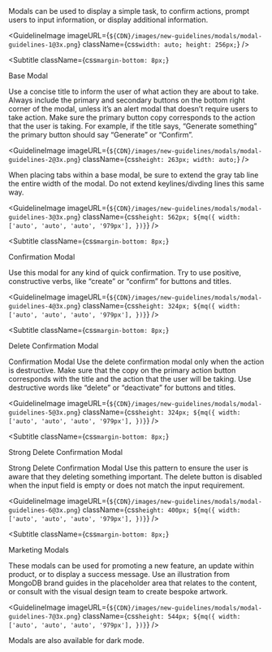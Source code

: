 
<Body
  className={css`
    margin-top: 24px;
  `}
>
  Modals can be used to display a simple task, to confirm actions, prompt users
  to input information, or display additional information.
</Body>

<GuidelineImage
  imageURL={`${CDN}/images/new-guidelines/modals/modal-guidelines-1@3x.png`}
  className={css`
    width: auto;
    height: 256px;
  `}
/>

<Subtitle
  className={css`
    margin-bottom: 8px;
  `}
>
  Base Modal
</Subtitle>
<Body>
  Use a concise title to inform the user of what action they are about to take.
  Always include the primary and secondary buttons on the bottom right corner of
  the modal, unless it’s an alert modal that doesn’t require users to take
  action. Make sure the primary button copy corresponds to the action that the
  user is taking. For example, if the title says, “Generate something” the
  primary button should say “Generate” or “Confirm”.
</Body>

<GuidelineImage
  imageURL={`${CDN}/images/new-guidelines/modals/modal-guidelines-2@3x.png`}
  className={css`
    height: 263px;
    width: auto;
  `}
/>

<Body>
  When placing tabs within a base modal, be sure to extend the gray tab line the
  entire width of the modal. Do not extend keylines/divding lines this same way.
</Body>

<GuidelineImage
  imageURL={`${CDN}/images/new-guidelines/modals/modal-guidelines-3@3x.png`}
  className={css`
    height: 562px;
    ${mq({
      width: ['auto', 'auto', 'auto', '979px'],
    })}
  `}
/>

<Subtitle
  className={css`
    margin-bottom: 8px;
  `}
>
  Confirmation Modal
</Subtitle>

<Body>
  Use this modal for any kind of quick confirmation. Try to use positive,
  constructive verbs, like “create” or “confirm” for buttons and titles.
</Body>

<GuidelineImage
  imageURL={`${CDN}/images/new-guidelines/modals/modal-guidelines-4@3x.png`}
  className={css`
    height: 324px;
    ${mq({
      width: ['auto', 'auto', 'auto', '979px'],
    })}
  `}
/>

<Subtitle
  className={css`
    margin-bottom: 8px;
  `}
>
  Delete Confirmation Modal
</Subtitle>

<Body>
  Confirmation Modal Use the delete confirmation modal only when the action is
  destructive. Make sure that the copy on the primary action button corresponds
  with the title and the action that the user will be taking. Use destructive
  words like “delete” or “deactivate” for buttons and titles.
</Body>

<GuidelineImage
  imageURL={`${CDN}/images/new-guidelines/modals/modal-guidelines-5@3x.png`}
  className={css`
    height: 324px;
    ${mq({
      width: ['auto', 'auto', 'auto', '979px'],
    })}
  `}
/>

<Subtitle
  className={css`
    margin-bottom: 8px;
  `}
>
  Strong Delete Confirmation Modal
</Subtitle>
<Body>
  Strong Delete Confirmation Modal Use this pattern to ensure the user is aware
  that they deleting something important. The delete button is disabled when the
  input field is empty or does not match the input requirement.
</Body>

<GuidelineImage
  imageURL={`${CDN}/images/new-guidelines/modals/modal-guidelines-6@3x.png`}
  className={css`
    height: 400px;
    ${mq({
      width: ['auto', 'auto', 'auto', '979px'],
    })}
  `}
/>

<Subtitle
  className={css`
    margin-bottom: 8px;
  `}
>
  Marketing Modals
</Subtitle>
<Body>
  These modals can be used for promoting a new feature, an update within
  product, or to display a success message. Use an illustration from MongoDB
  brand guides in the placeholder area that relates to the content, or consult
  with the visual design team to create bespoke artwork.
</Body>

<GuidelineImage
  imageURL={`${CDN}/images/new-guidelines/modals/modal-guidelines-7@3x.png`}
  className={css`
    height: 544px;
    ${mq({
      width: ['auto', 'auto', 'auto', '979px'],
    })}
  `}
/>

<Body>Modals are also available for dark mode.</Body>
